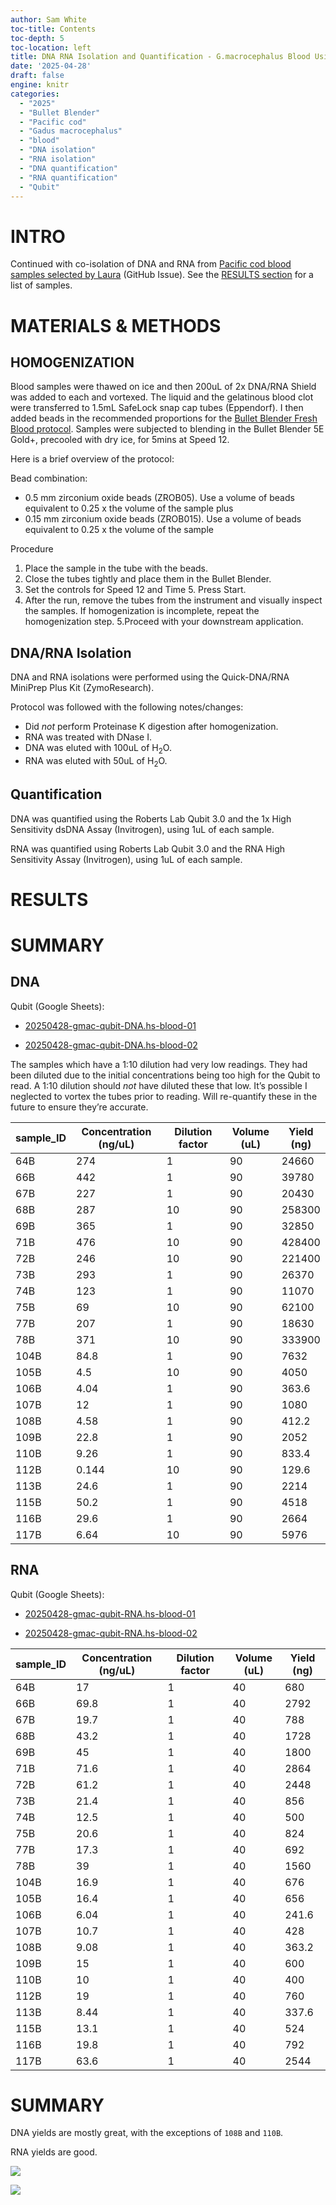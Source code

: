 ```yaml
---
author: Sam White
toc-title: Contents
toc-depth: 5
toc-location: left
title: DNA RNA Isolation and Quantification - G.macrocephalus Blood Using Bullet Blender and Zymo Quick DNA RNA MiniPrep
date: '2025-04-28'
draft: false
engine: knitr
categories:
  - "2025"
  - "Bullet Blender"
  - "Pacific cod"
  - "Gadus macrocephalus"
  - "blood"
  - "DNA isolation"
  - "RNA isolation"
  - "DNA quantification"
  - "RNA quantification"
  - "Qubit"
---
```

# INTRO

Continued with co-isolation of DNA and RNA from [Pacific cod blood samples selected by Laura](https://github.com/RobertsLab/resources/issues/1951#issuecomment-2667027910) (GitHub Issue). See the [RESULTS section](#results) for a list of samples.

# MATERIALS & METHODS

## HOMOGENIZATION

Blood samples were thawed on ice and then 200uL of 2x DNA/RNA Shield was added to each and vortexed. The liquid and the gelatinous blood clot were transferred to 1.5mL SafeLock snap cap tubes (Eppendorf). I then added beads in the recommended proportions for the [Bullet Blender Fresh Blood protocol](https://www.nextadvance.com/homogenization-protocols/classic/bloodfresh-76-43.html). Samples were subjected to blending in the Bullet Blender 5E Gold+, precooled with dry ice, for 5mins at Speed 12.

Here is a brief overview of the protocol:

Bead combination:

- 0.5 mm zirconium oxide beads (ZROB05). Use a volume of beads equivalent to 0.25 x the volume of the sample plus
- 0.15 mm zirconium oxide beads (ZROB015). Use a volume of beads equivalent to 0.25 x the volume of the sample

Procedure

1. Place the sample in the tube with the beads.
2. Close the tubes tightly and place them in the Bullet Blender.
3. Set the controls for Speed 12 and Time 5. Press Start.
4. After the run, remove the tubes from the instrument and visually inspect the samples. If homogenization is incomplete, repeat the homogenization step.
5.Proceed with your downstream application.

## DNA/RNA Isolation

DNA and RNA isolations were performed using the Quick-DNA/RNA MiniPrep Plus Kit (ZymoResearch). 

::: {.callout-note}
Protocol was followed with the following notes/changes:

- Did _not_ perform Proteinase K digestion after homogenization.
- RNA was treated with DNase I.
- DNA was eluted with 100uL of H<sub>2</sub>O.
- RNA was eluted with 50uL of H<sub>2</sub>O.
:::

## Quantification

DNA was quantified using the Roberts Lab Qubit 3.0 and the 1x High Sensitivity dsDNA Assay (Invitrogen), using 1uL of each sample.

RNA was quantified using Roberts Lab Qubit 3.0 and the RNA High Sensitivity Assay (Invitrogen), using 1uL of each sample.



# RESULTS


# SUMMARY
## DNA

Qubit (Google Sheets):

- [20250428-gmac-qubit-DNA.hs-blood-01](https://docs.google.com/spreadsheets/d/1_08ygX5eeK03M1TNpifRV97en0xuLBdhTdmryJm8Qys/edit?usp=sharing)

- [20250428-gmac-qubit-DNA.hs-blood-02](https://docs.google.com/spreadsheets/d/1uKXtJsiWJd4NAZ4VTE-4X_w-c4kvyyPc-8F9jXCx5pg/edit?usp=sharing)

::: {.callout-warning}
The samples which have a 1:10 dilution had very low readings. They had been diluted due to the initial concentrations being too high for the Qubit to read. A 1:10 dilution should _not_ have diluted these that low. It's possible I neglected to vortex the tubes prior to reading. Will re-quantify these in the future to ensure they're accurate.
:::

| sample_ID | Concentration (ng/uL) | Dilution factor | Volume (uL) | Yield (ng) |
|-----------|-----------------------|-----------------|-------------|------------|
| 64B       | 274                   | 1               | 90          | 24660      |
| 66B       | 442                   | 1               | 90          | 39780      |
| 67B       | 227                   | 1               | 90          | 20430      |
| 68B       | 287                   | 10              | 90          | 258300     |
| 69B       | 365                   | 1               | 90          | 32850      |
| 71B       | 476                   | 10              | 90          | 428400     |
| 72B       | 246                   | 10              | 90          | 221400     |
| 73B       | 293                   | 1               | 90          | 26370      |
| 74B       | 123                   | 1               | 90          | 11070      |
| 75B       | 69                    | 10              | 90          | 62100      |
| 77B       | 207                   | 1               | 90          | 18630      |
| 78B       | 371                   | 10              | 90          | 333900     |
| 104B      | 84.8                  | 1               | 90          | 7632       |
| 105B      | 4.5                   | 10              | 90          | 4050       |
| 106B      | 4.04                  | 1               | 90          | 363.6      |
| 107B      | 12                    | 1               | 90          | 1080       |
| 108B      | 4.58                  | 1               | 90          | 412.2      |
| 109B      | 22.8                  | 1               | 90          | 2052       |
| 110B      | 9.26                  | 1               | 90          | 833.4      |
| 112B      | 0.144                 | 10              | 90          | 129.6      |
| 113B      | 24.6                  | 1               | 90          | 2214       |
| 115B      | 50.2                  | 1               | 90          | 4518       |
| 116B      | 29.6                  | 1               | 90          | 2664       |
| 117B      | 6.64                  | 10              | 90          | 5976       |


## RNA

Qubit (Google Sheets):

- [20250428-gmac-qubit-RNA.hs-blood-01](https://docs.google.com/spreadsheets/d/1gLXLL42eYGpcrRiP0kq4PeRNc3As3B2Gfh1n2vS7ELw/edit?usp=sharing)

- [20250428-gmac-qubit-RNA.hs-blood-02](https://docs.google.com/spreadsheets/d/1Tx-zxhsphgmb7Scw1L88U6iWZmV_usn_ZC-R0Z85IRU/edit?usp=sharing)

| sample_ID | Concentration (ng/uL) | Dilution factor | Volume (uL) | Yield (ng) |
|-----------|-----------------------|-----------------|-------------|------------|
| 64B       | 17                    | 1               | 40          | 680        |
| 66B       | 69.8                  | 1               | 40          | 2792       |
| 67B       | 19.7                  | 1               | 40          | 788        |
| 68B       | 43.2                  | 1               | 40          | 1728       |
| 69B       | 45                    | 1               | 40          | 1800       |
| 71B       | 71.6                  | 1               | 40          | 2864       |
| 72B       | 61.2                  | 1               | 40          | 2448       |
| 73B       | 21.4                  | 1               | 40          | 856        |
| 74B       | 12.5                  | 1               | 40          | 500        |
| 75B       | 20.6                  | 1               | 40          | 824        |
| 77B       | 17.3                  | 1               | 40          | 692        |
| 78B       | 39                    | 1               | 40          | 1560       |
| 104B      | 16.9                  | 1               | 40          | 676        |
| 105B      | 16.4                  | 1               | 40          | 656        |
| 106B      | 6.04                  | 1               | 40          | 241.6      |
| 107B      | 10.7                  | 1               | 40          | 428        |
| 108B      | 9.08                  | 1               | 40          | 363.2      |
| 109B      | 15                    | 1               | 40          | 600        |
| 110B      | 10                    | 1               | 40          | 400        |
| 112B      | 19                    | 1               | 40          | 760        |
| 113B      | 8.44                  | 1               | 40          | 337.6      |
| 115B      | 13.1                  | 1               | 40          | 524        |
| 116B      | 19.8                  | 1               | 40          | 792        |
| 117B      | 63.6                  | 1               | 40          | 2544       |

# SUMMARY

DNA yields are mostly great, with the exceptions of `108B` and `110B`.

RNA yields are good.


![](./20250428-gmac-tube-rack-01.jpg)

![](./20250428-gmac-tube-rack-02.jpg)